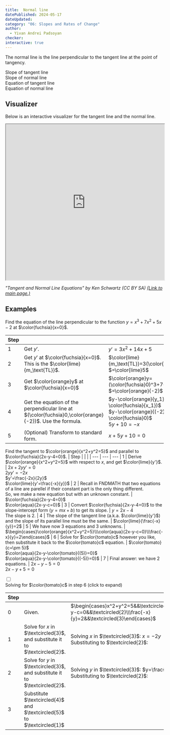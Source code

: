 ```yaml
---
title:  Normal line
datePublished: 2024-05-17
dateUpdated: 
category: "06: Slopes and Rates of Change"
author: 
  - Yivan Andrei Padsoyan
checker: 
interactive: true
---
```


The normal line is the line perpendicular to the tangent line at the point of tangency.


<div className="grid grid-flow-row md:grid-rows-2 md:grid-flow-col gap-y-3 md:gap-0 text-center">
  <div>
    Slope of tangent line
    <BlockMath math="m_{\text{TL}}=f'" />
  </div>
  <div>
    Slope of normal line
    <BlockMath math="m_{\text{NL}}=\frac{-1}{m_{\text{TL}}}=\frac{-1}{f'}" />
  </div>
  <div>
    Equation of tangent line
    <BlockMath math="y-y_1=m_{\text{TL}}(x-x_1)" />
  </div>
  <div>
    Equation of normal line
    <BlockMath math="y-y_1=\frac{-1}{m_{\text{TL}}}(x-x_1)"/>
  </div>

</div>


## Visualizer

Below is an interactive visualizer for the tangent line and the normal line.
<iframe  title="Tangent and Normal Line Equations" src="https://www.geogebra.org/material/iframe/id/wE6pvtZp/width/829/height/495/border/888888/sfsb/true/smb/false/stb/false/stbh/false/ai/false/asb/false/sri/true/rc/false/ld/false/sdz/true/ctl/false" width="100%" height="495px"> </iframe>

_"Tangent and Normal Line Equations" by Ken Schwartz (CC BY SA) [(Link to main page.)](https://www.geogebra.org/m/uT7arAr5)_

## Examples

Find the equation of the line perpendicular to the function $y=x^3+7x^2+5x-2$ at $\color{fuchsia}{x=0}$.

| Step | | |
| --- | --- | ---
| 1 | Get $y'$. | $y'=3x^2+14x+5$
| 2 | Get $y'$ at $\color{fuchsia}{x=0}$. This is the $\color{lime}{m_\text{TL}}$. | $\color{lime}{m_\text{TL}}=3(\color{fuchsia}0)^2+14(\color{fuchsia}0)+5$<br/>$=\color{lime}5$
| 3 | Get $\color{orange}y$ at $\color{fuchsia}{x=0}$ | $\color{orange}y=(\color{fuchsia}0)^3+7(\color{fuchsia}0)^2+5(\color{fuchsia}0)-2$<br/>$=\color{orange}{-2}$
| 4 | Get the equation of the perpendicular line at $(\color{fuchsia}0,\color{orange}{-2})$. Use the formula. | $y-\color{orange}{y_1}=\frac{-1}{\color{lime}{m_\text{TL}}}(x-\color{fuchsia}{x_1})$<br/>$y-\color{orange}{(-2)}=\frac{-1}{\color{lime}5}(x-\color{fuchsia}0)$<br/>$5y+10=-x$
| 5 | (Optional) Transform to standard form. | $x+5y+10=0$

Find the tangent to $\color{orange}{x^2+y^2=5}$ and parallel to $\color{fuchsia}{2x-y-4=0}$.
| Step | | |
| --- | --- | ---
| 1 | Derive $\color{orange}{x^2+y^2=5}$ with respect to $x$, and get $\color{lime}{y'}$. | $2x+2yy'=0$<br/>$2yy'=-2x$<br/>$y'=\frac{-2x}{2y}$<br/>$\color{lime}{y'=\frac{-x}{y}}$
| 2 | Recall in FNDMATH that two equations of a line are parellel if their constant part is the only thing different. <br/>So, we make a new equation but with an unknown constant. | $\color{fuchsia}{2x-y-4=0}$<br/>$\color{aqua}{2x-y-c=0}$
| 3 | Convert $\color{fuchsia}{2x-y-4=0}$ to the slope-intercept form ($y=mx+b$) to get its slope. | $y = 2x-4$ <br/>The slope is $2$.
| 4 | The slope of the tangent line (a.k.a. $\color{lime}{y'}$) and the slope of its parallel line must be the same. | $\color{lime}{\frac{-x}{y}}=2$
| 5 | We have now 3 equations and 3 unknowns. | $\begin{cases}\color{orange}{x^2+y^2=5}\\\color{aqua}{2x-y-c=0}\\\frac{-x}{y}=2\end{cases}$
| 6 | Solve for $\color{tomato}c$ however you like, then substitute it back to the $\color{tomato}c$ equation. | $\color{tomato}{c=\pm 5}$<br/>$\color{aqua}{2x-y-\color{tomato}{(5)}=0}$<br/>$\color{aqua}{2x-y-\color{tomato}{(-5)}=0}$
| 7 | Final answer: we have 2 equations. | $2x-y-5=0$<br/>$2x-y+5=0$


<div className="collapse collapse-arrow  bg-base-200">
<input type="checkbox" /> 
<div className="collapse-title font-medium">
    Solving for $\color{tomato}c$ in step 6 (click to expand)
</div>
<div className="collapse-content"> 

| Step | | |
| --- | --- | --- 
| 0 | Given. | $\begin{cases}x^2+y^2=5&&\textcircled{1}\\2x-y-c=0&&\textcircled{2}\\\frac{-x}{y}=2&&\textcircled{3}\end{cases}$
| 1 | Solve for $x$ in $\textcircled{3}$, and substitute it to $\textcircled{2}$. | Solving $x$ in $\textcircled{3}$: $x=-2y$ <br/>Substituting to $\textcircled{2}$:<BlockMath math="\begin{align*} 2(-2y)-y-c&=0\\-5y&=c \\y&=\frac{c}{-5}&\textcircled{4}\end{align*}" />
| 2 | Solve for $y$ in $\textcircled{3}$, and substitute it to $\textcircled{2}$. | Solving $y$ in $\textcircled{3}$: $y=\frac{-x}{2}$ <br/>Substituting to $\textcircled{2}$:<BlockMath math="\begin{align*} 2x-\frac{-x}{2}-c&=0 \\ \frac{4x+x}{2}&=c \\ \frac{5x}{2}&=c \\ x&=\frac{2c}{c} && \textcircled{5}\end{align*}" />
| 3 | Substitute $\textcircled{4}$ and $\textcircled{5}$ to $\textcircled{1}$ | <BlockMath math="\begin{align*} \left(\frac{2c}{5}\right)^2+\left(\frac{c}{-5}\right)^2 &= 5 \\ \frac{4c^2}{25}+\frac{c^2}{25}&=5 \\ \frac{5c^2}{25}&=5 \\ \frac{c^2}{5}&=5 \\ c^2&=25 \\ \color{tomato}c&\color{tomato}{=\pm 5}  \end{align*}" />

</div>
</div>
